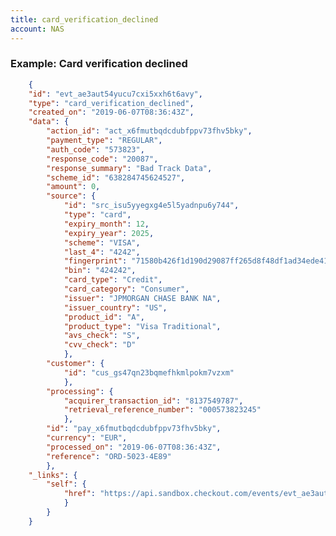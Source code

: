 ```yaml
---
title: card_verification_declined
account: NAS
---
```


### Example: Card verification declined

```json
    {
    "id": "evt_ae3aut54yucu7cxi5xxh6t6avy",
    "type": "card_verification_declined",
    "created_on": "2019-06-07T08:36:43Z",
    "data": {
        "action_id": "act_x6fmutbqdcdubfppv73fhv5bky",
        "payment_type": "REGULAR",
        "auth_code": "573823",
        "response_code": "20087",
        "response_summary": "Bad Track Data",
        "scheme_id": "638284745624527",
        "amount": 0,
        "source": {
            "id": "src_isu5yyegxg4e5l5yadnpu6y744",
            "type": "card",
            "expiry_month": 12,
            "expiry_year": 2025,
            "scheme": "VISA",
            "last_4": "4242",
            "fingerprint": "71580b426f1d190d29087ff265d8f48df1ad34ede41c27cbff9d23c1a14d1776",
            "bin": "424242",
            "card_type": "Credit",
            "card_category": "Consumer",
            "issuer": "JPMORGAN CHASE BANK NA",
            "issuer_country": "US",
            "product_id": "A",
            "product_type": "Visa Traditional",
            "avs_check": "S",
            "cvv_check": "D"
            },
        "customer": {
            "id": "cus_gs47qn23bqmefhkmlpokm7vzxm"
            },
        "processing": {
            "acquirer_transaction_id": "8137549787",
            "retrieval_reference_number": "000573823245"
            },
        "id": "pay_x6fmutbqdcdubfppv73fhv5bky",
        "currency": "EUR",
        "processed_on": "2019-06-07T08:36:43Z",
        "reference": "ORD-5023-4E89"
        },
    "_links": {
        "self": {
            "href": "https://api.sandbox.checkout.com/events/evt_ae3aut54yucu7cxi5xxh6t6avy"
            }
        }
    }
```

